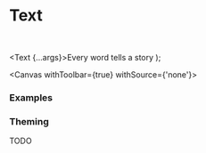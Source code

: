

<Meta of={DocumentationStories} />

# Text

<br />

  <Text {...args}>Every word tells a story</Text>
);

<Canvas withToolbar={true} withSource={'none'}>
  <Story of={DocumentationStories.Default} />
</Canvas>

<Controls />

### Examples

<Canvas>
  <Story of={DocumentationStories.Paragraph} />
</Canvas>

<Canvas>
  <Story of={DocumentationStories.Inline} />
</Canvas>

<Canvas>
  <Story of={DocumentationStories.Bold} />
</Canvas>

<Canvas>
  <Story of={DocumentationStories.Strong} />
</Canvas>

<Canvas>
  <Story of={DocumentationStories.Italic} />
</Canvas>

<Canvas>
  <Story of={DocumentationStories.Emphasis} />
</Canvas>

<Canvas>
  <Story of={DocumentationStories.Underline} />
</Canvas>

<Canvas>
  <Story of={DocumentationStories.Mark} />
</Canvas>

<Canvas>
  <Story of={DocumentationStories.Small} />
</Canvas>

<Canvas>
  <Story of={DocumentationStories.Deleted} />
</Canvas>

<Canvas>
  <Story of={DocumentationStories.Inserted} />
</Canvas>

<Canvas>
  <Story of={DocumentationStories.Subscript} />
</Canvas>

<Canvas>
  <Story of={DocumentationStories.Superscript} />
</Canvas>

<Canvas>
  <Story of={DocumentationStories.Header} />
</Canvas>

<Canvas>
  <Story of={DocumentationStories.Title} />
</Canvas>

<Canvas>
  <Story of={DocumentationStories.Subtitle} />
</Canvas>

<Canvas>
  <Story of={DocumentationStories.Header1} />
</Canvas>

<Canvas>
  <Story of={DocumentationStories.Header2} />
</Canvas>

<Canvas>
  <Story of={DocumentationStories.Header3} />
</Canvas>

<Canvas>
  <Story of={DocumentationStories.Header4} />
</Canvas>

<Canvas>
  <Story of={DocumentationStories.Header5} />
</Canvas>

<Canvas>
  <Story of={DocumentationStories.Header6} />
</Canvas>

<Canvas>
  <Story of={DocumentationStories.Note} />
</Canvas>

<Canvas>
  <Story of={DocumentationStories.Supersize} />
</Canvas>

<Canvas>
  <Story of={DocumentationStories.Unmargined} />
</Canvas>

<Canvas>
  <Story of={DocumentationStories.Margined} />
</Canvas>

<Canvas>
  <Story of={DocumentationStories.Colored} />
</Canvas>

<Canvas>
  <Story of={DocumentationStories.SingleLineTextView} />
</Canvas>

<Canvas>
  <Story of={DocumentationStories.MultipleLineTextView} />
</Canvas>

### Theming

TODO
